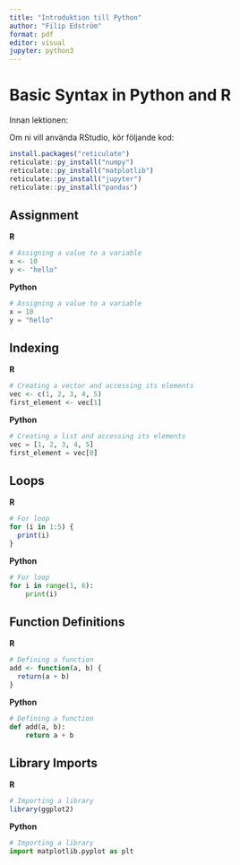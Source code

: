```yaml
---
title: "Introduktion till Python"
author: "Filip Edström"
format: pdf
editor: visual
jupyter: python3
---
```


# Basic Syntax in Python and R

Innan lektionen:

Om ni vill använda RStudio, kör följande kod:

```r
install.packages("reticulate")
reticulate::py_install("numpy")
reticulate::py_install("matplotlib")
reticulate::py_install("jupyter")
reticulate::py_install("pandas")
```

## Assignment

**R**
```r
# Assigning a value to a variable
x <- 10
y <- "hello"
```

**Python**
```python
# Assigning a value to a variable
x = 10
y = "hello"
```

## Indexing

**R**
```r
# Creating a vector and accessing its elements
vec <- c(1, 2, 3, 4, 5)
first_element <- vec[1]
```

**Python**
```python
# Creating a list and accessing its elements
vec = [1, 2, 3, 4, 5]
first_element = vec[0]
```

## Loops

**R**
```r
# For loop
for (i in 1:5) {
  print(i)
}
```

**Python**
```python
# For loop
for i in range(1, 6):
    print(i)
```

## Function Definitions

**R**
```r
# Defining a function
add <- function(a, b) {
  return(a + b)
}
```

**Python**
```python
# Defining a function
def add(a, b):
    return a + b
```

## Library Imports

**R**
```r
# Importing a library
library(ggplot2)
```

**Python**
```python
# Importing a library
import matplotlib.pyplot as plt
```
